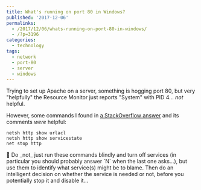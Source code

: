 ```yaml
---
title: What's running on port 80 in Windows?
published: '2017-12-06'
permalinks:
  - /2017/12/06/whats-running-on-port-80-in-windows/
  - /?p=3196
categories:
  - technology
tags:
  - network
  - port-80
  - server
  - windows
---
```


Trying to set up Apache on a server, something is hogging port 80, but very "helpfully" the Resource Monitor just reports "System" with PID 4... _not_ helpful.

However, some commands I found in [a StackOverflow answer](https://stackoverflow.com/a/26653919/39321) and its comments _were_ helpful:

```dos
netsh http show urlacl
netsh http show servicestate
net stop http
```

<Note>
  📝 Do _not_ just run these commands blindly and turn off services (in
  particular you should probably answer `N` when the last one asks...), but use
  them to identify what service(s) might be to blame. Then do an intelligent
  decision on whether the service is needed or not, before you potentially stop
  it and disable it...
</Note>
